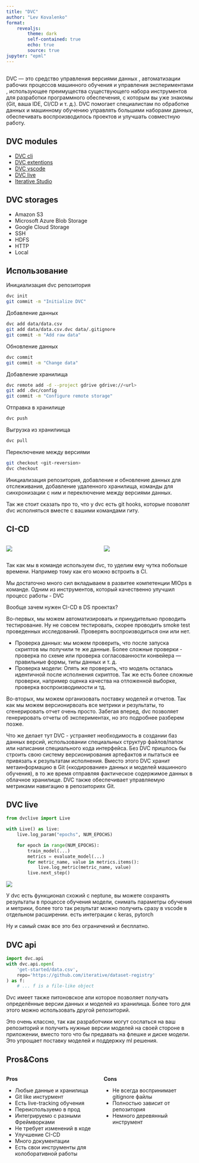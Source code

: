 ```yaml
---
title: "DVC"
author: "Lev Kovalenko"
format: 
    revealjs: 
        theme: dark
        self-contained: true
        echo: true
        source: true
jupyter: "epml"
---
```


## {background-image="images/dvc-logo.png" background-size="80%"}

::: {.notes}
DVC — это средство управления версиями данных , автоматизации рабочих процессов машинного обучения и управления экспериментами , использующее преимущества существующего набора инструментов для разработки программного обеспечения, с которым вы уже знакомы (Git, ваша IDE, CI/CD и т. д.). DVC помогает специалистам по обработке данных и машинному обучению управлять большими наборами данных, обеспечивать воспроизводилось проектов и улучшать совместную работу.
:::

## DVC modules
- [DVC cli](https://dvc.org/doc/install/linux)
- [DVC extentions](https://github.com/iterative/awesome-iterative-projects)
- [DVC vscode](https://marketplace.visualstudio.com/items?itemName=Iterative.dvc)
- [DVC live](https://dvc.org/doc/dvclive)
- [Iterative Studio](https://studio.iterative.ai/)

## DVC storages
- Amazon S3
- Microsoft Azure Blob Storage
- Google Cloud Storage
- SSH
- HDFS
- HTTP
- Local

## Использование {.scrollable}

Инициализация dvc репозитория
```sh
dvc init
git commit -m "Initialize DVC"
```
Добавление данных
```sh
dvc add data/data.csv
git add data/data.csv.dvc data/.gitignore
git commit -m "Add raw data"
```
Обновление данных
```sh
dvc commit
git commit -m "Change data"
```
Добавление хранилища
```sh
dvc remote add -d --project gdrive gdrive://<url>
git add .dvc/config
git commit -m "Configure remote storage"
```
Отправка в хранилище
```sh
dvc push
```
Выгрузка из хранилиища
```sh
dvc pull
```
Переключение между версиями
```sh
git checkout <git-reversion>
dvc checkout
```

::: {.notes}
Инициализация репозитория, добавление и обновление данных для отслеживания, добавление удаленного хранилища, команды для синхронизации с ним и переключение между версиями данных.

Так же стоит сказать про то, что у dvc есть git hooks, которые позволят dvc исполняться вместе с вашими командами гиту.
:::

## CI-CD
:::: {.columns}
 
::: {.column width="50%"}
![](images/cicd4ml-0.webp)
 
:::
 
::: {.column width="50%"}
![](images/cicd4ml.webp)
:::
::::

::: {.notes}
Так как мы в команде используем dvc, то уделим ему чутка побольше времени. Например тому как его можно встроить в CI.

Мы достаточно много сил вкладываем в развитее компетенции MlOps в команде. Одним из инструментов, который качественно улучшил процесс работы - DVC

Вообще зачем нужен CI-CD в DS проектах?

Во-первых, мы можем автоматизировать и принудительно проводить тестирование. Ну не совсем тестировать, скорее проводить smoke test проведенных исследований. Проверять воспроизводиться они или нет.

- Проверка данных: мы можем проверить, что после запуска скриптов мы получили те же данные. Более сложные проверки -  проверка по схеме или проверка согласованности конвейера — правильные формы, типы данных и т. д. 
- Проверка модели: Опять же проверить, что модель осталась идентичной после исполнения скриптов. Так же есть более сложные проверки, например оценка качества на отложенной выборке, проверка воспроизводимости и тд.

Во-вторых, мы можем организовать поставку моделей и отчетов. Так как мы можем версионирвоать все метрики и результаты, то сгенерировать отчет очень просто. Забегая вперед, dvc позволяет генерировать отчеты об экспериментах, но это подробнее разберем позже.

Что же делает тут DVC - устраняет необходимость в создании баз данных версий, использовании специальных структур файлов/папок или написании специального кода интерфейса. Без DVC пришлось бы строить свою систему версионирования артефактов и пытаться ее привязать к результатам исполнения. Вместо этого DVC хранит метаинформацию в Git («кодирование» данных и моделей машинного обучения), в то же время отправляя фактическое содержимое данных в облачное хранилище. DVC также обеспечивает управляемую метриками навигацию в репозиториях Git.
:::

## DVC live

```python
from dvclive import Live

with Live() as live:
    live.log_param("epochs", NUM_EPOCHS)

    for epoch in range(NUM_EPOCHS):
        train_model(...)
        metrics = evaluate_model(...)
        for metric_name, value in metrics.items():
            live.log_metric(metric_name, value)
        live.next_step()
```
![](images/dvclive-html.gif)

:::{.notes}
У dvc есть функционал схожий с neptune, вы можете сохранять результаты в процессе обучения модели, снимать параметры обучения и метрики, более того так результат можно получить сразу в vscode в отдельном расширении. есть интеграции с keras, pytorch

Ну и самый смак все это без ограничений и бесплатно.
:::

## DVC api

```python
import dvc.api
with dvc.api.open(
    'get-started/data.csv',
    repo='https://github.com/iterative/dataset-registry'
) as f:
    # ... f is a file-like object
```

:::{.notes}
Dvc имеет также питоновское апи которое позволяет получать определённые версии данных и моделей из хранилища. Более того для этого можно использовать другой репозиторий.

Это очень классно, так как разработчики могут сослаться на ваш репозиторий и получить нужные версии моделей на своей стороне в приложении, вместо того что бы предавать на флешке и диске модели. Это упрощает поставку моделей и поддержку ml решения.
:::

## Pros&Cons {.scrollable}

:::: {.columns }
 
::: {.column width="50%" }
**Pros**
 
- Любые данные и хранилища
- Git like инстурмент
- Есть live-tracking обучения
- Переиспользуемо в прод
- Интегрируемо с разными Фреймворками
- Не требует изменений в коде
- Улучшение CI-CD
- Много документации
- Есть свои инструменты для колоборативной работы
 
:::
 
::: {.column width="50%"}
**Cons**
 
- Не всегда воспринимает gitignore файлы
- Полностью зависит от репозитория
- Немного деревянный инструмент
 
:::
::::
